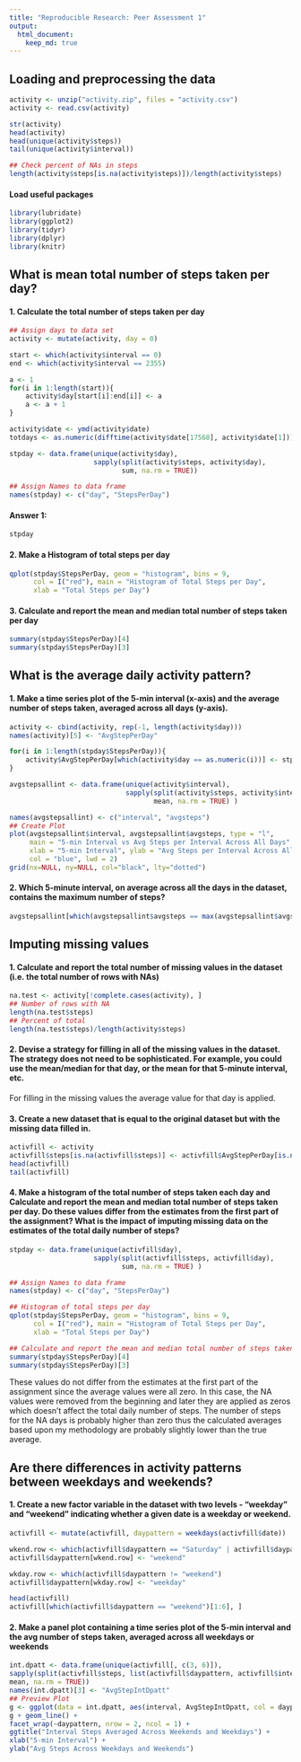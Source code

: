```yaml
---
title: "Reproducible Research: Peer Assessment 1"
output: 
  html_document:
    keep_md: true
---
```



## Loading and preprocessing the data
```r
activity <- unzip("activity.zip", files = "activity.csv")
activity <- read.csv(activity)
```

```r
str(activity)
head(activity)
head(unique(activity$steps))
tail(unique(activity$interval))

## Check percent of NAs in steps
length(activity$steps[is.na(activity$steps)])/length(activity$steps)
```
#### Load useful packages
```r
library(lubridate)
library(ggplot2)
library(tidyr)
library(dplyr)
library(knitr)
```


## What is mean total number of steps taken per day?
#### 1. Calculate the total number of steps taken per day
```r
## Assign days to data set
activity <- mutate(activity, day = 0)

start <- which(activity$interval == 0)
end <- which(activity$interval == 2355)

a <- 1
for(i in 1:length(start)){
    activity$day[start[i]:end[i]] <- a
    a <- a + 1
}

activity$date <- ymd(activity$date)
totdays <- as.numeric(difftime(activity$date[17568], activity$date[1]))

stpday <- data.frame(unique(activity$day), 
                     sapply(split(activity$steps, activity$day), 
                            sum, na.rm = TRUE))

## Assign Names to data frame
names(stpday) <- c("day", "StepsPerDay")
```

#### Answer 1:
```r
stpday
```

#### 2. Make a Histogram of total steps per day
```r
qplot(stpday$StepsPerDay, geom = "histogram", bins = 9, 
      col = I("red"), main = "Histogram of Total Steps per Day",
      xlab = "Total Steps per Day")
```

#### 3. Calculate and report the mean and median total number of steps taken per day
```r
summary(stpday$StepsPerDay)[4]
summary(stpday$StepsPerDay)[3]
```



## What is the average daily activity pattern?
#### 1. Make a time series plot of the 5-min interval (x-axis) and the average number of steps taken, averaged across all days (y-axis).

```r
activity <- cbind(activity, rep(-1, length(activity$day)))
names(activity)[5] <- "AvgStepPerDay"

for(i in 1:length(stpday$StepsPerDay)){
    activity$AvgStepPerDay[which(activity$day == as.numeric(i))] <- stpday$StepsPerDay[i]
}

avgstepsallint <- data.frame(unique(activity$interval), 
                             sapply(split(activity$steps, activity$interval), 
                                    mean, na.rm = TRUE) )

names(avgstepsallint) <- c("interval", "avgsteps")
## Create Plot
plot(avgstepsallint$interval, avgstepsallint$avgsteps, type = "l",
     main = "5-min Interval vs Avg Steps per Interval Across All Days",
     xlab = "5-min Interval", ylab = "Avg Steps per Interval Across All Days",
     col = "blue", lwd = 2)
grid(nx=NULL, ny=NULL, col="black", lty="dotted")
```

#### 2. Which 5-minute interval, on average across all the days in the dataset, contains the maximum number of steps?
```r
avgstepsallint[which(avgstepsallint$avgsteps == max(avgstepsallint$avgsteps)), ]
```



## Imputing missing values
#### 1. Calculate and report the total number of missing values in the dataset (i.e. the total number of rows with NAs)
```r
na.test <- activity[!complete.cases(activity), ]
## Number of rows with NA
length(na.test$steps)
## Percent of total
length(na.test$steps)/length(activity$steps)
```

#### 2. Devise a strategy for filling in all of the missing values in the dataset. The strategy does not need to be sophisticated. For example, you could use the mean/median for that day, or the mean for that 5-minute interval, etc.
For filling in the missing values the average value for that day is applied.

#### 3. Create a new dataset that is equal to the original dataset but with the missing data filled in.
```r
activfill <- activity
activfill$steps[is.na(activfill$steps)] <- activfill$AvgStepPerDay[is.na(activfill$steps)]
head(activfill)
tail(activfill)
```

#### 4. Make a histogram of the total number of steps taken each day and Calculate and report the mean and median total number of steps taken per day. Do these values differ from the estimates from the first part of the assignment? What is the impact of imputing missing data on the estimates of the total daily number of steps?

```r
stpday <- data.frame(unique(activfill$day), 
                     sapply(split(activfill$steps, activfill$day), 
                            sum, na.rm = TRUE) )

## Assign Names to data frame
names(stpday) <- c("day", "StepsPerDay")

## Histogram of total steps per day
qplot(stpday$StepsPerDay, geom = "histogram", bins = 9, 
      col = I("red"), main = "Histogram of Total Steps per Day",
      xlab = "Total Steps per Day")

## Calculate and report the mean and median total number of steps taken per day
summary(stpday$StepsPerDay)[4]
summary(stpday$StepsPerDay)[3]
```
These values do not differ from the estimates at the first part of the assignment
since the average values were all zero.  In this case, the NA values were
removed from the beginning and later they are applied as zeros which doesn't
affect the total daily number of steps. The number of steps for the NA days is 
probably higher than zero thus the calculated averages based upon my methodology
are probably slightly lower than the true average.


## Are there differences in activity patterns between weekdays and weekends?
#### 1. Create a new factor variable in the dataset with two levels - "weekday" and "weekend" indicating whether a given date is a weekday or weekend.
```r
activfill <- mutate(activfill, daypattern = weekdays(activfill$date))

wkend.row <- which(activfill$daypattern == "Saturday" | activfill$daypattern == "Sunday")
activfill$daypattern[wkend.row] <- "weekend" 

wkday.row <- which(activfill$daypattern != "weekend")
activfill$daypattern[wkday.row] <- "weekday"

head(activfill)
activfill[which(activfill$daypattern == "weekend")[1:6], ]
```
#### 2. Make a panel plot containing a time series plot of the 5-min interval and the avg number of steps taken, averaged across all weekdays or weekends

```r
int.dpatt <- data.frame(unique(activfill[, c(3, 6)]), 
sapply(split(activfill$steps, list(activfill$daypattern, activfill$interval)), 
mean, na.rm = TRUE))
names(int.dpatt)[3] <- "AvgStepIntDpatt"
## Preview Plot
g <- ggplot(data = int.dpatt, aes(interval, AvgStepIntDpatt, col = daypattern))
g + geom_line() +
facet_wrap(~daypattern, nrow = 2, ncol = 1) +
ggtitle("Interval Steps Averaged Across Weekends and Weekdays") +
xlab("5-min Interval") +
ylab("Avg Steps Across Weekdays and Weekends")
```
